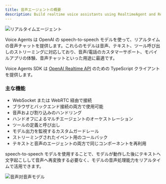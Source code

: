 ```yaml
---
title: 音声エージェントの概要
description: Build realtime voice assistants using RealtimeAgent and RealtimeSession
---
```



![リアルタイムエージェント](https://cdn.openai.com/API/docs/images/diagram-speech-to-speech.png)

Voice Agents は OpenAI の speech-to-speech モデルを使って、リアルタイムの音声チャットを提供します。これらのモデルは音声、テキスト、ツール呼び出しのストリーミングに対応しており、音声/電話のカスタマーサポート、モバイルアプリの体験、音声チャットといった用途に最適です。

Voice Agents SDK は [OpenAI Realtime API](https://platform.openai.com/docs/guides/realtime) のための TypeScript クライアントを提供します。

<LinkCard
  title="クイックスタート"
  href="/openai-agents-js/ja/guides/voice-agents/quickstart"
  description="OpenAI Agents SDK で、ほんの数分ではじめてのリアルタイム音声アシスタントを作成できます。"
/>

### 主な機能

- WebSocket または WebRTC 経由で接続
- ブラウザとバックエンド接続の両方で使用可能
- 音声および割り込みのハンドリング
- ハンドオフによるマルチエージェントのオーケストレーション
- ツールの定義と呼び出し
- モデル出力を監視するカスタムガードレール
- ストリーミングされたイベント用のコールバック
- テキストと音声のエージェントの両方で同じコンポーネントを再利用

speech-to-speech モデルを使用することで、モデルが動作した後にテキストへ文字起こしして音声へ再変換する必要なく、モデルの音声処理能力をリアルタイムで活用できます。

![音声対音声モデル](https://cdn.openai.com/API/docs/images/diagram-chained-agent.png)

